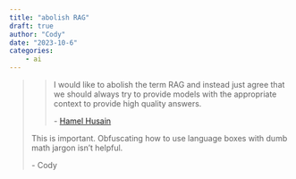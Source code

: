 ```yaml
---
title: "abolish RAG"
draft: true
author: "Cody"
date: "2023-10-6"
categories: 
    - ai
---
```


> > I would like to abolish the term RAG and instead just agree that we should always try to provide models with the appropriate context to provide high quality answers.
> > 
> > \- [Hamel Husain](https://twitter.com/HamelHusain/status/1709740984643596768)
> 
> This is important. Obfuscating how to use language boxes with dumb math jargon isn't helpful.
> 
> \- Cody

